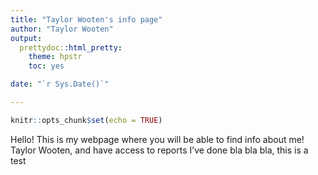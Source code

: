```yaml
---
title: "Taylor Wooten's info page"
author: "Taylor Wooten"
output: 
  prettydoc::html_pretty:
    theme: hpstr
    toc: yes

date: "`r Sys.Date()`"

---
```


```r
knitr::opts_chunk$set(echo = TRUE)
```

Hello! This is my webpage where you will be able to find info about me! Taylor Wooten, and have access to reports I've done bla bla bla, this is a test


